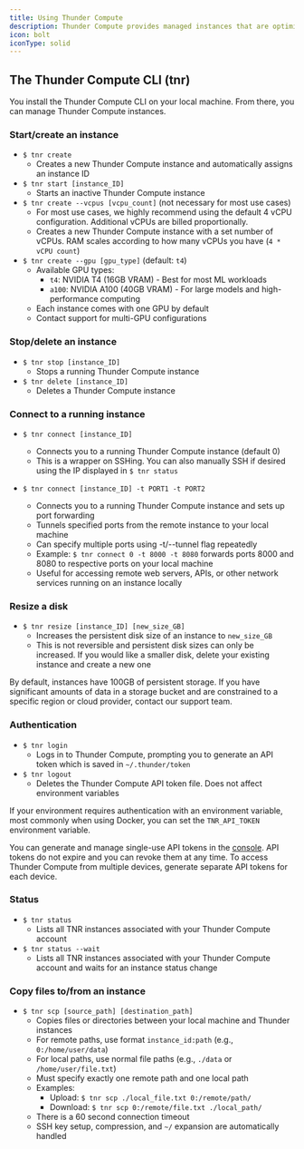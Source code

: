 ```yaml
---
title: Using Thunder Compute
description: Thunder Compute provides managed instances that are optimized for performance. The Thunder Compute CLI contains all of the functionality you need to create, edit, use, and delete these instances.
icon: bolt
iconType: solid
---
```


## The Thunder Compute CLI (tnr)

You install the Thunder Compute CLI on your local machine. From there, you can manage Thunder Compute instances.

### Start/create an instance

- `$ tnr create`
  - Creates a new Thunder Compute instance and automatically assigns an instance ID
- `$ tnr start [instance_ID]`
  - Starts an inactive Thunder Compute instance
- `$ tnr create --vcpus [vcpu_count]` (not necessary for most use cases)
  - For most use cases, we highly recommend using the default 4 vCPU configuration. Additional vCPUs are billed proportionally.
  - Creates a new Thunder Compute instance with a set number of vCPUs. RAM scales according to how many vCPUs you have (`4 * vCPU count`)
- `$ tnr create --gpu [gpu_type]` (default: `t4`)
  - Available GPU types:
    - `t4`: NVIDIA T4 (16GB VRAM) - Best for most ML workloads
    - `a100`: NVIDIA A100 (40GB VRAM) - For large models and high-performance computing
  - Each instance comes with one GPU by default
  - Contact support for multi-GPU configurations

### Stop/delete an instance

- `$ tnr stop [instance_ID]`
  - Stops a running Thunder Compute instance
- `$ tnr delete [instance_ID]`
  - Deletes a Thunder Compute instance

### Connect to a running instance

- `$ tnr connect [instance_ID]`

  - Connects you to a running Thunder Compute instance (default 0)
  - This is a wrapper on SSHing. You can also manually SSH if desired using the IP displayed in `$ tnr status`

- `$ tnr connect [instance_ID] -t PORT1 -t PORT2`
  - Connects you to a running Thunder Compute instance and sets up port forwarding
  - Tunnels specified ports from the remote instance to your local machine
  - Can specify multiple ports using -t/--tunnel flag repeatedly
  - Example: `$ tnr connect 0 -t 8000 -t 8080` forwards ports 8000 and 8080 to respective ports on your local machine
  - Useful for accessing remote web servers, APIs, or other network services running on an instance locally

### Resize a disk

- `$ tnr resize [instance_ID] [new_size_GB]`
  - Increases the persistent disk size of an instance to `new_size_GB`
  - This is not reversible and persistent disk sizes can only be increased. If you would like a smaller disk, delete your existing instance and create a new one

By default, instances have 100GB of persistent storage. If you have significant amounts of data in a storage bucket and are constrained to a specific region or cloud provider, contact our support team.

### Authentication

- `$ tnr login`
  - Logs in to Thunder Compute, prompting you to generate an API token which is saved in `~/.thunder/token`
- `$ tnr logout`
  - Deletes the Thunder Compute API token file. Does not affect environment variables

If your environment requires authentication with an environment variable, most commonly when using Docker, you can set the `TNR_API_TOKEN` environment variable.

You can generate and manage single-use API tokens in the [console](https://console.thundercompute.com/settings/tokens). API tokens do not expire and you can revoke them at any time. To access Thunder Compute from multiple devices, generate separate API tokens for each device.

### Status

- `$ tnr status`
  - Lists all TNR instances associated with your Thunder Compute account
- `$ tnr status --wait`
  - Lists all TNR instances associated with your Thunder Compute account and waits for an instance status change

### Copy files to/from an instance

- `$ tnr scp [source_path] [destination_path]`
  - Copies files or directories between your local machine and Thunder instances
  - For remote paths, use format `instance_id:path` (e.g., `0:/home/user/data`)
  - For local paths, use normal file paths (e.g., `./data` or `/home/user/file.txt`)
  - Must specify exactly one remote path and one local path
  - Examples:
    - Upload: `$ tnr scp ./local_file.txt 0:/remote/path/`
    - Download: `$ tnr scp 0:/remote/file.txt ./local_path/`
  - There is a 60 second connection timeout
  - SSH key setup, compression, and `~/` expansion are automatically handled
